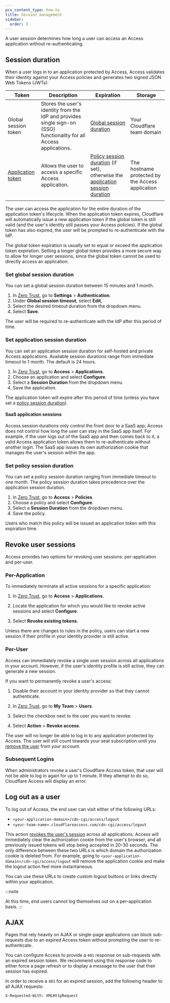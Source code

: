 ```yaml
---
pcx_content_type: how-to
title: Session management
sidebar:
  order: 3
---
```



A user session determines how long a user can access an Access application without re-authenticating.

## Session duration

When a user logs in to an application protected by Access, Access validates their identity against your Access policies and generates two signed JSON Web Tokens (JWTs):

| Token                                                                                 | Description                                                                                                          | Expiration                                                                                                                                        | Storage                                                                           |
| ------------------------------------------------------------------------------------- | -------------------------------------------------------------------------------------------------------------------- | ------------------------------------------------------------------------------------------------------------------------------------------------- | --------------------------------------------------------------------------------- |
| Global session token                                                                  | Stores the user's identity from the IdP and provides single sign-on (SSO) functionality for all Access applications. | [Global session duration](#set-global-session-duration)                                                                                           | Your Cloudflare <GlossaryTooltip term="team domain">team domain</GlossaryTooltip> |
| [Application token](/cloudflare-one/identity/authorization-cookie/application-token/) | Allows the user to access a specific Access application.                                                             | [Policy session duration](#set-policy-session-duration) (if set), otherwise the [application session duration](#set-application-session-duration) | The hostname protected by the Access application                                  |
|                                                                                       |                                                                                                                      |                                                                                                                                                   |                                                                                   |

The user can access the application for the entire duration of the application token's lifecycle. When the application token expires, Cloudflare will automatically issue a new application token if the global token is still valid (and the user's identity still passes your Access policies). If the global token has also expired, the user will be prompted to re-authenticate with the IdP.

The global token expiration is usually set to equal or exceed the application token expiration. Setting a longer global token provides a more secure way to allow for longer user sessions, since the global token cannot be used to directly access an application.

<Render file="access/one-time-pin-warning" />

### Set global session duration

You can set a global session duration between 15 minutes and 1 month.

1. In [Zero Trust](https://one.dash.cloudflare.com), go to **Settings** > **Authentication**.
2. Under **Global session timeout**, select **Edit**,
3. Select the desired timeout duration from the dropdown menu.
4. Select **Save**.

The user will be required to re-authenticate with the IdP after this period of time.

### Set application session duration

You can set an application session duration for self-hosted and private Access applications. Available session durations range from immediate timeout to 1 month. The default is 24 hours.

1. In [Zero Trust](https://one.dash.cloudflare.com), go to **Access** > **Applications**.
2. Choose an application and select **Configure**.
3. Select a **Session Duration** from the dropdown menu.
4. Save the application.

The application token will expire after this period of time (unless you have set a [policy session duration](#set-policy-session-duration)).

#### SaaS application sessions

Access session durations only control the front door to a SaaS app; Access does not control how long the user can stay in the SaaS app itself. For example, if the user logs out of the SaaS app and then comes back to it, a valid Access application token allows them to re-authenticate without another login. The SaaS app issues its own authorization cookie that manages the user's session within the app.

### Set policy session duration

You can set a policy session duration ranging from immediate timeout to one month. The policy session duration takes precedence over the application session duration.

1. In [Zero Trust](https://one.dash.cloudflare.com), go to **Access** > **Policies**.
2. Choose a policy and select **Configure**.
3. Select a **Session Duration** from the dropdown menu.
4. Save the policy.

Users who match this policy will be issued an application token with this expiration time.

## Revoke user sessions

Access provides two options for revoking user sessions: per-application and per-user.

### Per-Application

To immediately terminate all active sessions for a specific application:

1. In [Zero Trust](https://one.dash.cloudflare.com), go to **Access** > **Applications**.

2. Locate the application for which you would like to revoke active sessions and select **Configure**.

3. Select **Revoke existing tokens**.

Unless there are changes to rules in the policy, users can start a new session if their profile in your identity provider is still active.

### Per-User

Access can immediately revoke a single user session across all applications in your account. However, if the user's identity profile is still active, they can generate a new session.

If you want to permanently revoke a user's access:

1. Disable their account in your identity provider so that they cannot authenticate.

2. In [Zero Trust](https://one.dash.cloudflare.com), go to **My Team** > **Users**.

3. Select the checkbox next to the user you want to revoke.

4. Select **Action** > **Revoke access**.

The user will no longer be able to log in to any application protected by Access. The user will still count towards your seat subscription until you [remove the user](/cloudflare-one/identity/users/seat-management) from your account.

### Subsequent Logins

When administrators revoke a user's Cloudflare Access token, that user will not be able to log in again for up to 1 minute. If they attempt to do so, Cloudflare Access will display an error.

## Log out as a user

To log out of Access, the end user can visit either of the following URLs:

- `<your-application-domain>/cdn-cgi/access/logout`
- `<your-team-name>.cloudflareaccess.com/cdn-cgi/access/logout`

This action [revokes the user's session](#per-user) across all applications. Access will immediately clear the authorization cookie from the user's browser, and all previously issued tokens will stop being accepted in 20-30 seconds. The only difference between these two URLs is which domain the authorization cookie is deleted from. For example, going to `<your-application-domain>/cdn-cgi/access/logout` will remove the application cookie and make the logout action feel more instantaneous.

You can use these URLs to create custom logout buttons or links directly within your application.

:::note

At this time, end users cannot log themselves out on a per-application basis.
:::

## AJAX

Pages that rely heavily on AJAX or single-page applications can block sub-requests due to an expired Access token without prompting the user to re-authenticate.

You can configure Access to provide a `401` response on sub-requests with an expired session token. We recommend using this response code to either force a page refresh or to display a message to the user that their session has expired.

In order to receive a `401` for an expired session, add the following header to all AJAX requests:

`X-Requested-With: XMLHttpRequest`
